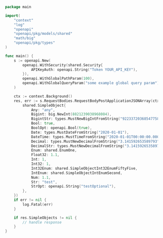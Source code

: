 ```go showLineNumbers copy filename="Request Body Post Application Json Array usage example"
package main

import(
	"context"
	"log"
	"openapi"
	"openapi/pkg/models/shared"
	"math/big"
	"openapi/pkg/types"
)

func main() {
    s := openapi.New(
        openapi.WithSecurity(shared.Security{
            APIKeyAuth: openapi.String("Token YOUR_API_KEY"),
        }),
        openapi.WithGlobalPathParam(100),
        openapi.WithGlobalQueryParam("some example global query param"),
    )

    ctx := context.Background()
    res, err := s.RequestBodies.RequestBodyPostApplicationJSONArray(ctx, []shared.SimpleObject{
        shared.SimpleObject{
            Any: "any",
            Bigint: big.NewInt(8821239038968084),
            BigintStr: types.MustNewBigIntFromString("9223372036854775808"),
            Bool: true,
            BoolOpt: openapi.Bool(true),
            Date: types.MustDateFromString("2020-01-01"),
            DateTime: types.MustTimeFromString("2020-01-01T00:00:00.000000001Z"),
            Decimal: types.MustNewDecimalFromString("3.141592653589793"),
            DecimalStr: types.MustNewDecimalFromString("3.14159265358979344719667586"),
            Enum: shared.EnumOne,
            Float32: 1.1,
            Int: 1,
            Int32: 1,
            Int32Enum: shared.SimpleObjectInt32EnumFiftyFive,
            IntEnum: shared.SimpleObjectIntEnumSecond,
            Num: 1.1,
            Str: "test",
            StrOpt: openapi.String("testOptional"),
        },
    })
    if err != nil {
        log.Fatal(err)
    }

    if res.SimpleObjects != nil {
        // handle response
    }
}
```
